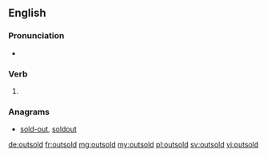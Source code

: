 ==English==

===Pronunciation===
* {{IPA|/ɑʊtˈsɔld/|lang=en}}

===Verb===
{{head|en}}

# {{en-past of|outsell}}

===Anagrams===
* [[sold-out#English|sold-out]], [[soldout#English|soldout]]

[[de:outsold]]
[[fr:outsold]]
[[mg:outsold]]
[[my:outsold]]
[[pl:outsold]]
[[sv:outsold]]
[[vi:outsold]]